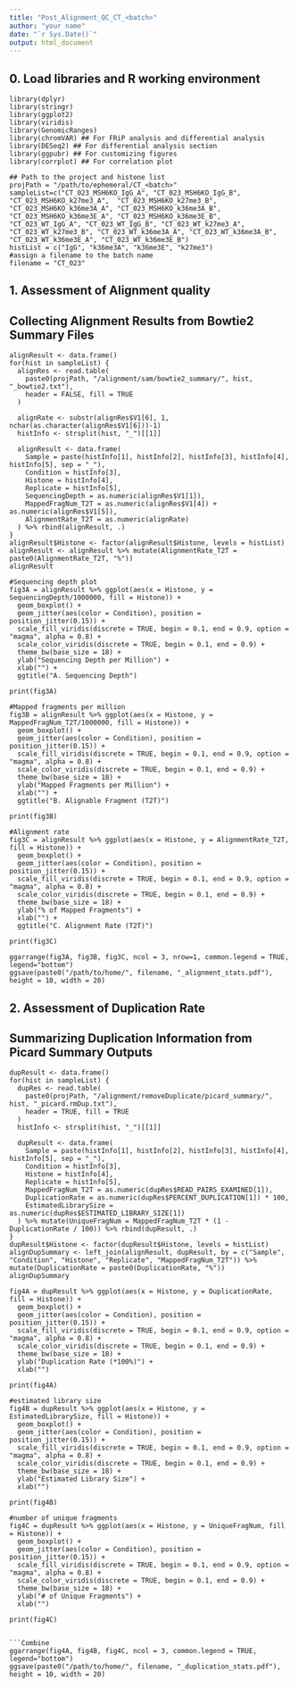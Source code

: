 ```yaml
---
title: "Post_Alignment_QC_CT_<batch>"
author: "your name"
date: "`r Sys.Date()`"
output: html_document
---
```


## 0. Load libraries and R working environment 

```Load
library(dplyr)
library(stringr)
library(ggplot2)
library(viridis)
library(GenomicRanges)
library(chromVAR) ## For FRiP analysis and differential analysis
library(DESeq2) ## For differential analysis section
library(ggpubr) ## For customizing figures
library(corrplot) ## For correlation plot
```


```Set
## Path to the project and histone list
projPath = "/path/to/ephemeral/CT_<batch>"
sampleList=c("CT_023_MSH6KO_IgG_A", "CT_023_MSH6KO_IgG_B", "CT_023_MSH6KO_k27me3_A",  "CT_023_MSH6KO_k27me3_B", "CT_023_MSH6KO_k36me3A_A", "CT_023_MSH6KO_k36me3A_B", "CT_023_MSH6KO_k36me3E_A", "CT_023_MSH6KO_k36me3E_B", "CT_023_WT_IgG_A", "CT_023_WT_IgG_B", "CT_023_WT_k27me3_A", "CT_023_WT_k27me3_B", "CT_023_WT_k36me3A_A", "CT_023_WT_k36me3A_B", "CT_023_WT_k36me3E_A", "CT_023_WT_k36me3E_B")
histList = c("IgG", "k36me3A", "k36me3E", "k27me3")
#assign a filename to the batch name
filename = "CT_023"
```

## 1. Assessment of Alignment quality 

## Collecting Alignment Results from Bowtie2 Summary Files

```Collect
alignResult <- data.frame()
for(hist in sampleList) {
  alignRes <- read.table(
    paste0(projPath, "/alignment/sam/bowtie2_summary/", hist, "_bowtie2.txt"), 
    header = FALSE, fill = TRUE
  )
  
  alignRate <- substr(alignRes$V1[6], 1, nchar(as.character(alignRes$V1[6]))-1)
  histInfo <- strsplit(hist, "_")[[1]]
  
  alignResult <- data.frame(
    Sample = paste(histInfo[1], histInfo[2], histInfo[3], histInfo[4], histInfo[5], sep = "_"), 
    Condition = histInfo[3], 
    Histone = histInfo[4], 
    Replicate = histInfo[5], 
    SequencingDepth = as.numeric(alignRes$V1[1]), 
    MappedFragNum_T2T = as.numeric(alignRes$V1[4]) + as.numeric(alignRes$V1[5]), 
    AlignmentRate_T2T = as.numeric(alignRate)
  ) %>% rbind(alignResult, .)
}
alignResult$Histone <- factor(alignResult$Histone, levels = histList)
alignResult <- alignResult %>% mutate(AlignmentRate_T2T = paste0(AlignmentRate_T2T, "%"))
alignResult
```

```Generate
#Sequencing depth plot
fig3A = alignResult %>% ggplot(aes(x = Histone, y = SequencingDepth/1000000, fill = Histone)) +
  geom_boxplot() +
  geom_jitter(aes(color = Condition), position = position_jitter(0.15)) +
  scale_fill_viridis(discrete = TRUE, begin = 0.1, end = 0.9, option = "magma", alpha = 0.8) +
  scale_color_viridis(discrete = TRUE, begin = 0.1, end = 0.9) +
  theme_bw(base_size = 18) +
  ylab("Sequencing Depth per Million") +
  xlab("") + 
  ggtitle("A. Sequencing Depth")

print(fig3A)

#Mapped fragments per million
fig3B = alignResult %>% ggplot(aes(x = Histone, y = MappedFragNum_T2T/1000000, fill = Histone)) +
  geom_boxplot() +
  geom_jitter(aes(color = Condition), position = position_jitter(0.15)) +
  scale_fill_viridis(discrete = TRUE, begin = 0.1, end = 0.9, option = "magma", alpha = 0.8) +
  scale_color_viridis(discrete = TRUE, begin = 0.1, end = 0.9) +
  theme_bw(base_size = 18) +
  ylab("Mapped Fragments per Million") +
  xlab("") +
  ggtitle("B. Alignable Fragment (T2T)")

print(fig3B)

#Alignment rate
fig3C = alignResult %>% ggplot(aes(x = Histone, y = AlignmentRate_T2T, fill = Histone)) +
  geom_boxplot() +
  geom_jitter(aes(color = Condition), position = position_jitter(0.15)) +
  scale_fill_viridis(discrete = TRUE, begin = 0.1, end = 0.9, option = "magma", alpha = 0.8) +
  scale_color_viridis(discrete = TRUE, begin = 0.1, end = 0.9) +
  theme_bw(base_size = 18) +
  ylab("% of Mapped Fragments") +
  xlab("") +
  ggtitle("C. Alignment Rate (T2T)")

print(fig3C)
```

```Combine
ggarrange(fig3A, fig3B, fig3C, ncol = 3, nrow=1, common.legend = TRUE, legend="bottom")
ggsave(paste0("/path/to/home/", filename, "_alignment_stats.pdf"), height = 10, width = 20)
```

## 2. Assessment of Duplication Rate 

## Summarizing Duplication Information from Picard Summary Outputs

```Collect
dupResult <- data.frame()
for(hist in sampleList) {
  dupRes <- read.table(
    paste0(projPath, "/alignment/removeDuplicate/picard_summary/", hist, "_picard.rmDup.txt"), 
    header = TRUE, fill = TRUE
  )
  histInfo <- strsplit(hist, "_")[[1]]
  
  dupResult <- data.frame(
    Sample = paste(histInfo[1], histInfo[2], histInfo[3], histInfo[4], histInfo[5], sep = "_"), 
    Condition = histInfo[3], 
    Histone = histInfo[4], 
    Replicate = histInfo[5], 
    MappedFragNum_T2T = as.numeric(dupRes$READ_PAIRS_EXAMINED[1]), 
    DuplicationRate = as.numeric(dupRes$PERCENT_DUPLICATION[1]) * 100, 
    EstimatedLibrarySize = as.numeric(dupRes$ESTIMATED_LIBRARY_SIZE[1])
  ) %>% mutate(UniqueFragNum = MappedFragNum_T2T * (1 - DuplicationRate / 100)) %>% rbind(dupResult, .)
}
dupResult$Histone <- factor(dupResult$Histone, levels = histList)
alignDupSummary <- left_join(alignResult, dupResult, by = c("Sample", "Condition", "Histone", "Replicate", "MappedFragNum_T2T")) %>% mutate(DuplicationRate = paste0(DuplicationRate, "%"))
alignDupSummary
```

```Generate
fig4A = dupResult %>% ggplot(aes(x = Histone, y = DuplicationRate, fill = Histone)) +
  geom_boxplot() +
  geom_jitter(aes(color = Condition), position = position_jitter(0.15)) +
  scale_fill_viridis(discrete = TRUE, begin = 0.1, end = 0.9, option = "magma", alpha = 0.8) +
  scale_color_viridis(discrete = TRUE, begin = 0.1, end = 0.9) +
  theme_bw(base_size = 18) +
  ylab("Duplication Rate (*100%)") +
  xlab("") 

print(fig4A)

#estimated library size
fig4B = dupResult %>% ggplot(aes(x = Histone, y = EstimatedLibrarySize, fill = Histone)) +
  geom_boxplot() +
  geom_jitter(aes(color = Condition), position = position_jitter(0.15)) +
  scale_fill_viridis(discrete = TRUE, begin = 0.1, end = 0.9, option = "magma", alpha = 0.8) +
  scale_color_viridis(discrete = TRUE, begin = 0.1, end = 0.9) +
  theme_bw(base_size = 18) +
  ylab("Estimated Library Size") +
  xlab("") 

print(fig4B)

#number of unique fragments
fig4C = dupResult %>% ggplot(aes(x = Histone, y = UniqueFragNum, fill = Histone)) +
  geom_boxplot() +
  geom_jitter(aes(color = Condition), position = position_jitter(0.15)) +
  scale_fill_viridis(discrete = TRUE, begin = 0.1, end = 0.9, option = "magma", alpha = 0.8) +
  scale_color_viridis(discrete = TRUE, begin = 0.1, end = 0.9) +
  theme_bw(base_size = 18) +
  ylab("# of Unique Fragments") +
  xlab("")

print(fig4C)


```Combine
ggarrange(fig4A, fig4B, fig4C, ncol = 3, common.legend = TRUE, legend="bottom")
ggsave(paste0("/path/to/home/", filename, "_duplication_stats.pdf"), height = 10, width = 20)
```
